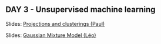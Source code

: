 ## DAY 3 - Unsupervised machine learning  {.unnumbered}

Slides: [Projections and clusterings (Paul)](https://github.com/ptresson/projection_clustering_presentation/blob/main/main.pdf)


Slides: [Gaussian Mixture Model (Léo)](https://docs.google.com/presentation/d/1ICe_xkVoJlV3fWkNLQFCFq9uI0OBHZpd8dVc2m9veHE/edit?slide=id.p#slide=id.p)